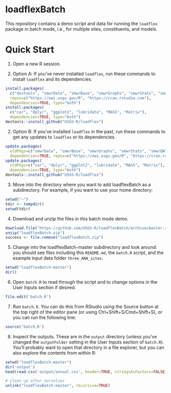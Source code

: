 # loadflexBatch

This repository contains a demo script and data for running the `loadflex`
package in batch mode, i.e., for multiple sites, constituents, and models.

# Quick Start

1. Open a new R session.

2. Option A: If you've never installed `loadflex`, run these commands to install
`loadflex` and its dependencies.
```r
install.packages(
  c("devtools", "smwrData", "smwrBase", "smwrGraphs", "smwrStats", "smwrQW", "rloadest", "unitted"), 
  repos=c("https://owi.usgs.gov/R", "https://cran.rstudio.com"), 
  dependencies=TRUE, type="both")
install.packages(
  c("car", "dplyr", "ggplot2", "lubridate", "MASS", "Matrix"),
  dependencies=TRUE, type="both")
devtools::install_github("USGS-R/loadflex")
```

2. Option B: If you've installed `loadflex` in the past, run these commands to
get any updates to `loadflex` or its dependencies.
```r
update.packages(
  oldPkgs=c("smwrData", "smwrBase", "smwrGraphs", "smwrStats", "smwrQW", "rloadest", "unitted"),
  dependencies=TRUE, repos=c("https://owi.usgs.gov/R", "https://cran.rstudio.com"))
update.packages(
  oldPkgs=c("car", "dplyr", "ggplot2", "lubridate", "MASS", "Matrix"),
  dependencies=TRUE, type="both")
devtools::install_github("USGS-R/loadflex")
```

3. Move into the directory where you want to add loadflexBatch as a
subdirectory. For example, if you want to use your home directory:
```r
setwd("~")
tdir <- tempdir()
setwd(tdir)
```

4. Download and unzip the files in this batch mode demo.
```r
download.file("https://github.com/USGS-R/loadflexBatch/archive/master.zip", "loadflexBatch.zip")
unzip("loadflexBatch.zip")
success <- file.remove("loadflexBatch.zip")
```

5. Change into the loadflexBatch-master subdirectory and look around: you should
see files including this `README.md`, the `batch.R` script, and the example
input data folder `three_ANA_sites`.
```r
setwd("loadflexBatch-master")
dir()
```

6. Open `batch.R` to read through the script and to change options in the User
Inputs section if desired.
```r
file.edit('batch.R')
```

7. Run `batch.R`. You can do this from RStudio using the Source button at the
top right of the editor pane (or using Ctrl+Shift+S/Cmd+Shift+S), or you can run
the following line:
```r
source('batch.R')
```

8. Inspect the outputs. These are in the `output` directory (unless you've
changed the `outputFolder` setting in the User Inputs section of `batch.R`).
You'll probably want to open that directory in a file explorer, but you can also
explore the contents from within R:
```r
setwd("loadflexBatch-master")
dir('output')
head(read.csv('output/annual.csv', header=TRUE, stringsAsFactors=FALSE))
```

```r
# Clean up after ourselves
unlink("loadflexBatch-master", recursive=TRUE)
```
